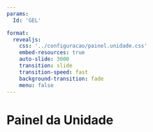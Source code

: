 ```yaml
---
params:
  Id: 'GEL'

format: 
  revealjs:
    css: '../configuracao/painel.unidade.css'
    embed-resources: true
    auto-slide: 3000
    transition: slide
    transition-speed: fast
    background-transition: fade
    menu: false
---
```


# Painel da Unidade {background-image='../imagens/0.painel.unidade.png' background-opacity='.3'}

